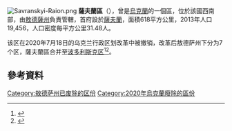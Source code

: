 [[Image:Savranskyi-Raion.png|thumb]]
'''薩夫蘭區'''（{{lang-uk|Савранський район}}），曾是[[烏克蘭|烏克蘭]]的一個區，位於該國西南部，由[[敖德薩州|敖德薩州]]負責管轄，首府設於[[薩夫蘭|薩夫蘭]]，面積618平方公里，2013年人口19,456，人口密度每平方公里31.48人。

该区在2020年7月18日的乌克兰行政区划改革中被撤销，改革后敖德萨州下分为7个区，薩夫蘭區合并至[[波多利斯克区_(乌克兰)|波多利斯克区]]<ref>{{Cite news|title=Про утворення та ліквідацію районів. Постанова Верховної Ради України № 807-ІХ.|url=http://www.golos.com.ua/article/333466|access-date=2020-10-03|date=2020-07-18|website=Голос України|language=uk}}</ref><ref name="2020_reform_maps">{{cite web |title=Нові райони: карти + склад |url=https://www.minregion.gov.ua/press/news/novi-rajony-karty-sklad/ |publisher=Міністерство розвитку громад та територій України |language=uk}}</ref>。

==參考資料==
{{Reflist}}

{{coord|48|08|N|30|05|E|region:UA_type:adm2nd_source:kolossus-ruwiki|display=title}}
{{Odessa-geo-stub}}

{{DEFAULTSORT:Савранський район}}
[[Category:敖德萨州已废除的区份|Category:敖德萨州已废除的区份]]
[[Category:2020年烏克蘭廢除的區份|Category:2020年烏克蘭廢除的區份]]